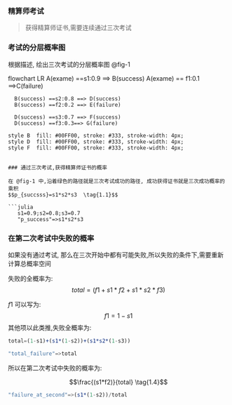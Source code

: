
### 精算师考试
> 获得精算师证书,需要连续通过三次考试

### 考试的分层概率图

根据描述, 绘出三次考试的分层概率图 @fig-1



flowchart LR
      A(exame) ==s1:0.9 ==> B(success)
      A(exame) == f1:0.1 ==>C(failure)
      
      B(success) ==s2:0.8 ==> D(success)
      B(success) ==f2:0.2 ==> E(failure)
      
      D(success) ==s3:0.7 ==> F(success)
      D(success) ==f3:0.3==> G(failure)
      
    style B  fill: #00FF00, stroke: #333, stroke-width: 4px;
    style D  fill: #00FF00, stroke: #333, stroke-width: 4px;
    style F  fill: #00FF00, stroke: #333, stroke-width: 4px;
```

### 通过三次考试,获得精算师证书的概率

在 @fig-1 中,沿着绿色的路径就是三次考试成功的路径, 成功获得证书就是三次成功概率的乘积
$$p_{succsss}=s1*s2*s3  \tag{1.1}$$

```julia
   s1=0.9;s2=0.8;s3=0.7
   "p_success"=>s1*s2*s3

```


### 在第二次考试中失败的概率
如果没有通过考试, 那么在三次开始中都有可能失败,所以失败的条件下,需要重新计算总概率空间

失败的全概率为:
$$total=(f1+s1*f2+s1*s2*f3) \tag{1.2}$$

$f1$ 可以写为:
$$f1=1-s1 \tag{1.3}$$
其他项以此类推,失败全概率为:

```julia

total=(1-s1)+(s1*(1-s2))+(s1*s2*(1-s3))

"total_failure"=>total
```
所以在第二次考试中失败的概率为:

$$\frac{(s1*f2)}{total} \tag{1.4}$$

```julia
"failure_at_second"=>(s1*(1-s2))/total
```


